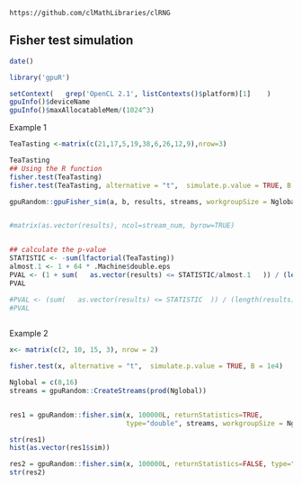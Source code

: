 <!--
%\VignetteEngine{knitr::knitr}
%\VignetteIndexEntry{Fisher test}
-->

`https://github.com/clMathLibraries/clRNG`


## Fisher test simulation

```r
date()
```


```r
library('gpuR')
```

```r
setContext(   grep('OpenCL 2.1', listContexts()$platform)[1]    )
gpuInfo()$deviceName
gpuInfo()$maxAllocatableMem/(1024^3)
```

Example 1
```r
TeaTasting <-matrix(c(21,17,5,19,38,6,26,12,9),nrow=3)

TeaTasting
## Using the R function 
fisher.test(TeaTasting)
fisher.test(TeaTasting, alternative = "t",  simulate.p.value = TRUE, B = 1e5)
```


 
```r
gpuRandom::gpuFisher_sim(a, b, results, streams, workgroupSize = Nglobal)


#matrix(as.vector(results), ncol=stream_num, byrow=TRUE)


## calculate the p-value
STATISTIC <- -sum(lfactorial(TeaTasting))
almost.1 <- 1 + 64 * .Machine$double.eps
PVAL <- (1 + sum(   as.vector(results) <= STATISTIC/almost.1   )) / (length(results) + 1)
PVAL

#PVAL <- (sum(   as.vector(results) <= STATISTIC  )) / (length(results))
#PVAL
 
```


Example 2
```r
x<- matrix(c(2, 10, 15, 3), nrow = 2)

fisher.test(x, alternative = "t",  simulate.p.value = TRUE, B = 1e4)

Nglobal = c(8,16)
streams = gpuRandom::CreateStreams(prod(Nglobal))


res1 = gpuRandom::fisher.sim(x, 100000L, returnStatistics=TRUE, 
                             type="double", streams, workgroupSize = Nglobal)

str(res1)
hist(as.vector(res1$sim))
```

```r
res2 = gpuRandom::fisher.sim(x, 100000L, returnStatistics=FALSE, type="double", streams, workgroupSize = Nglobal)
str(res2)
```






























